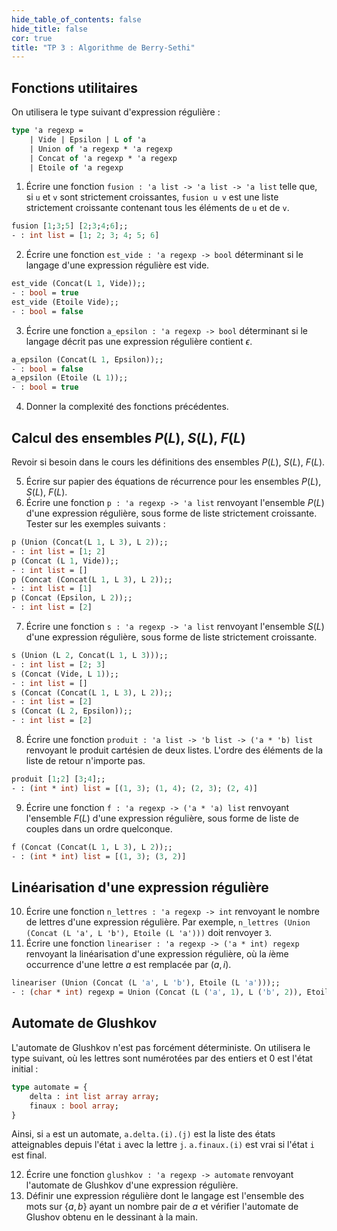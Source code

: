 ```yaml
---
hide_table_of_contents: false
hide_title: false
cor: true
title: "TP 3 : Algorithme de Berry-Sethi"
---
```



<Solution file={TP} lang='ocaml' show={frontMatter.cor} />

## Fonctions utilitaires

On utilisera le type suivant d'expression régulière : 

```ocaml
type 'a regexp = 
    | Vide | Epsilon | L of 'a
    | Union of 'a regexp * 'a regexp
    | Concat of 'a regexp * 'a regexp
    | Etoile of 'a regexp
```

1. Écrire une fonction `fusion : 'a list -> 'a list -> 'a list` telle que, si `u` et `v` sont strictement croissantes, `fusion u v` est une liste strictement croissante contenant tous les éléments de `u` et de `v`. 
```ocaml
fusion [1;3;5] [2;3;4;6];;
- : int list = [1; 2; 3; 4; 5; 6]
```
2. Écrire une fonction `est_vide : 'a regexp -> bool` déterminant si le langage d'une expression régulière est vide.  
```ocaml
est_vide (Concat(L 1, Vide));;
- : bool = true
est_vide (Etoile Vide);;
- : bool = false
```
3. Écrire une fonction `a_epsilon : 'a regexp -> bool` déterminant si le langage décrit pas une expression régulière contient $\epsilon$.
```ocaml
a_epsilon (Concat(L 1, Epsilon));;
- : bool = false
a_epsilon (Etoile (L 1));;
- : bool = true
```

4. Donner la complexité des fonctions précédentes.

## Calcul des ensembles $P(L)$, $S(L)$, $F(L)$

Revoir si besoin dans le cours les définitions des ensembles $P(L)$, $S(L)$, $F(L)$. 

5. Écrire sur papier des équations de récurrence pour les ensembles $P(L)$, $S(L)$, $F(L)$.  
6. Écrire une fonction `p : 'a regexp -> 'a list` renvoyant l'ensemble $P(L)$ d'une expression régulière, sous forme de liste strictement croissante. Tester sur les exemples suivants :
```ocaml
p (Union (Concat(L 1, L 3), L 2));;
- : int list = [1; 2]
p (Concat (L 1, Vide));;
- : int list = []
p (Concat (Concat(L 1, L 3), L 2));;
- : int list = [1]
p (Concat (Epsilon, L 2));;
- : int list = [2]
```
7. Écrire une fonction `s : 'a regexp -> 'a list` renvoyant l'ensemble $S(L)$ d'une expression régulière, sous forme de liste strictement croissante.
```ocaml
s (Union (L 2, Concat(L 1, L 3)));;
- : int list = [2; 3]
s (Concat (Vide, L 1));;
- : int list = []
s (Concat (Concat(L 1, L 3), L 2));;
- : int list = [2]
s (Concat (L 2, Epsilon));;
- : int list = [2]
```
8. Écrire une fonction `produit : 'a list -> 'b list -> ('a * 'b) list` renvoyant le produit cartésien de deux listes. L'ordre des éléments de la liste de retour n'importe pas.  
```ocaml
produit [1;2] [3;4];;
- : (int * int) list = [(1, 3); (1, 4); (2, 3); (2, 4)]
```
9. Écrire une fonction `f : 'a regexp -> ('a * 'a) list` renvoyant l'ensemble $F(L)$ d'une expression régulière, sous forme de liste de couples dans un ordre quelconque.
```ocaml
f (Concat (Concat(L 1, L 3), L 2));;
- : (int * int) list = [(1, 3); (3, 2)]
````

## Linéarisation d'une expression régulière

10. Écrire une fonction `n_lettres : 'a regexp -> int` renvoyant le nombre de lettres d'une expression régulière. Par exemple, `n_lettres (Union (Concat (L 'a', L 'b'), Etoile (L 'a')))` doit renvoyer `3`.  
11. Écrire une fonction `lineariser : 'a regexp -> ('a * int) regexp` renvoyant la linéarisation d'une expression régulière, où la $i$ème occurrence d'une lettre $a$ est remplacée par $(a, i)$.  
```ocaml
lineariser (Union (Concat (L 'a', L 'b'), Etoile (L 'a')));;
- : (char * int) regexp = Union (Concat (L ('a', 1), L ('b', 2)), Etoile (L ('a', 3)))
```

## Automate de Glushkov

L'automate de Glushkov n'est pas forcément déterministe. On utilisera le type suivant, où les lettres sont numérotées par des entiers et $0$ est l'état initial :
    
```ocaml
type automate = { 
    delta : int list array array;
    finaux : bool array;
}
```
Ainsi, si `a` est un automate, `a.delta.(i).(j)` est la liste des états atteignables depuis l'état `i` avec la lettre `j`. `a.finaux.(i)` est vrai si l'état `i` est final.

12. Écrire une fonction `glushkov : 'a regexp -> automate` renvoyant l'automate de Glushkov d'une expression régulière.  
13. Définir une expression régulière dont le langage est l'ensemble des mots sur $\{a, b\}$ ayant un nombre pair de $a$ et vérifier l'automate de Glushov obtenu en le dessinant à la main.
